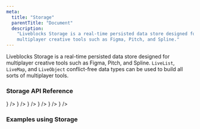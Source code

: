 ```yaml
---
meta:
  title: "Storage"
  parentTitle: "Document"
  description:
    "Liveblocks Storage is a real-time persisted data store designed for
    multiplayer creative tools such as Figma, Pitch, and Spline."
---
```


Liveblocks Storage is a real-time persisted data store designed for multiplayer
creative tools such as Figma, Pitch, and Spline. `LiveList`, `LiveMap`, and
`LiveObject` conflict-free data types can be used to build all sorts of
multiplayer tools.

### Storage API Reference

<ListGrid columns={2}>
  <DocsCard
    type="technology"
    title="JavaScript"
    href="/docs/api-reference/liveblocks-client#Storage"
    description="@liveblocks/client"
    visual={<DocsJavascriptIcon />}
  />
  <DocsCard
    type="technology"
    title="React"
    href="/docs/api-reference/liveblocks-react#Storage"
    description="@liveblocks/react"
    visual={<DocsReactIcon />}
  />
  <DocsCard
    type="technology"
    title="Redux"
    href="/docs/api-reference/liveblocks-redux#enhancer-option-storage-mapping"
    description="@liveblocks/redux"
    visual={<DocsReduxIcon />}
  />
  <DocsCard
    type="technology"
    title="Zustand"
    href="/docs/api-reference/liveblocks-zustand#middleware-option-storage-mapping"
    description="@liveblocks/zustand"
    visual={
      <img
        alt=""
        src="/assets/zustand.png"
        width={24}
        height={24}
        loading="lazy"
      />
    }
  />
  <DocsCard
    type="technology"
    title="REST API functions"
    href="/docs/api-reference/liveblocks-node#Storage"
    description="@liveblocks/node"
    visual={<DocsApiIcon />}
  />
  <DocsCard
    type="technology"
    title="REST API"
    href="/docs/api-reference/rest-api-endpoints#Storage"
    description="HTTP endpoints"
    visual={<DocsApiIcon />}
  />
</ListGrid>

### Examples using Storage

<ListGrid columns={2}>
  <ExampleCard
    example={{
      title: "Collaborative Todo List",
      slug: "collaborative-todo-list",
      image: "/images/examples/thumbnails/collaborative-todo-list.jpg",
    }}
    technologies={["nextjs", "redux", "zustand", "javascript", "react-native"]}
    openInNewWindow
  />
  <ExampleCard
    example={{
      title: "Collaborative Spreadsheet",
      slug: "collaborative-spreadsheet-advanced",
      image:
        "/images/examples/thumbnails/collaborative-spreadsheet-advanced.jpg",
      advanced: true,
    }}
    technologies={["nextjs"]}
    openInNewWindow
  />
  <ExampleCard
    example={{
      title: "Collaborative Whiteboard",
      slug: "collaborative-whiteboard-advanced",
      image:
        "/images/examples/thumbnails/collaborative-whiteboard-advanced.jpg",
      advanced: true,
    }}
    technologies={["nextjs"]}
    openInNewWindow
  />
  <ExampleCard
    example={{
      title: "Collaborative Flowchart",
      slug: "collaborative-flowchart/zustand-flowchart",
      image: "/images/examples/thumbnails/collaborative-flowchart.jpg",
      advanced: true,
    }}
    technologies={["zustand"]}
    openInNewWindow
  />
</ListGrid>
